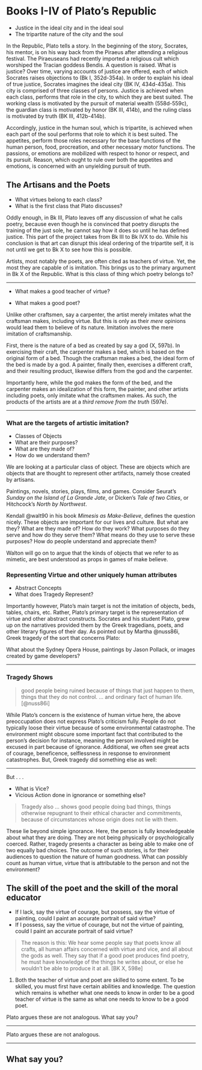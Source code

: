 # Books I-IV of Plato's Republic

* Justice in the ideal city and in the ideal soul
* The tripartite nature of the city and the soul

::: {.notes}
In the Republic, Plato tells a story. In the beginning of the story, Socrates, his mentor, is on his way back from the Piraeus after attending a religious festival. The Piraeuseans had recently imported a religious cult which worshiped the Tracian goddess Bendis. A question is raised. What is justice? Over time, varying accounts of justice are offered, each of which Socrates raises objections to (Bk I, 352d-354a). In order to explain his ideal of true justice, Socrates imagines the ideal city (BK IV, 434d-435a). This city is comprised of three classes of persons. Justice is achieved when each class, performs that role in the city, to which they are best suited. The working class is motivated by the pursuit of material wealth (558d-559c), the guardian class is motivated by honor (BK III, 414b), and the ruling class is motivated by truth (BK III, 412b-414b).

Accordingly, justice in the human soul, which is tripartite, is achieved when each part of the soul performs that role to which it is best suited. The appetites, perform those roles necessary for the base functions of the human person, food, procreation, and other necessary motor functions. The passions, or emotions are mobilized with respect to honor or respect, and its pursuit. Reason, which ought to rule over both the appetites and emotions, is concerned with an unyielding pursuit of truth.

:::

## The Artisans and the Poets

* What virtues belong to each class?
* What is the first class that Plato discusses?

::: {.notes}

Oddly enough, in Bk III, Plato leaves off any discussion of what he calls poetry, because even though he is convinced that poetry disrupts the training of the just sole, he cannot say how it does so until he has defined justice. This part of the project takes from Bk III to Bk IVX to do. While his conclusion is that art can disrupt this ideal ordering of the tripartite self, it is not until we get to Bk X to see how this is possible.

:::

::: {.notes}
Artists, most notably the poets, are often cited as teachers of virtue. Yet, the most they are capable of is imitation. This brings us to the primary argument in Bk X of the Republic. What is this class of thing which poetry belongs to?

:::

---

* What makes a good teacher of virtue?

* What makes a good poet?

::: {.notes}

Unlike other craftsmen, say a carpenter, the artist merely imitates what the craftsman makes, including virtue. But this is only as their *mere* opinions would lead them to believe of its nature. Imitation involves the mere imitation of craftsmanship. 

First, there is the nature of a bed as created by say a god (X, 597b). In exercising their craft, the carpenter makes a bed, which is based on the original form of a bed. Though the craftsman makes a bed, the ideal form of the bed is made by a god. A painter, finally then, exercises a different craft, and their resulting product, likewise differs from the god and the carpenter. 

Importantly here, while the god makes the form of the bed, and the carpenter makes an idealization of this form, the painter, and other artists including poets, only imitate what the craftsmen makes. As such, the products of the artists are at a *third remove from the truth* (597e).

:::

---

### What are the targets of artistic imitation?

* Classes of Objects
* What are their purposes?
* What are they made of?
* How do we understand them?

::: {.notes}

We are looking at a particular class of object. These are objects which are objects that are thought to represent other artifacts, namely those created by artisans.

Paintings, novels, stories, plays, films, and games. Consider Seurat's *Sunday on the Island of La Grande Jate*, or Dicken's *Tale of two Cities*, or Hitchcock's *North by Northwest*.

Kendall @walt90 in his book *Mimesis as Make-Believe*, defines the question nicely. These objects are important for our lives and culture. But what are they? What are they made of? How do they work? What purposes do they serve and how do they serve them? What means do they use to serve these purposes? How do people understand and appreciate them?

Walton will go on to argue that the kinds of objects that we refer to as mimetic, are best understood as props in games of make believe.
:::

### Representing Virtue and other uniquely human attributes

* Abstract Concepts
* What does Tragedy Represent?

::: {.notes}

Importantly however, Plato's main target is not the imitation of objects, beds, tables, chairs, etc. Rather, Plato's primary target is the representation of virtue and other abstract constructs. Socrates and his student Plato, grew up on the narratives provided them by the Greek tragedians, poets, and other literary figures of their day. As pointed out by Martha @nuss86i, Greek tragedy of the sort that concerns Plato:

What about the Sydney Opera House, paintings by Jason Pollack, or images created by game developers?

:::

---

### Tragedy Shows

> good people being ruined because of things that just happen to them, things that they do not control. ... and ordinary fact of human life. [@nuss86i]

::: {.notes}

While Plato's concern is the existence of human virtue here, the above preoccupation does not express Plato's criticism fully. People do not typically loose their virtue because of some environmental catastrophe. The environment might obscure some important fact that contributed to the person's decision for instance, meaning the person involved might be excused in part because of ignorance. Additional, we often see great acts of courage, beneficence, selflessness in response to environment catastrophes. But, Greek tragedy did something else as well:

:::

---

But . . .

* What is Vice?
* Vicious Action done in ignorance or something else?

::: {.incremental}

> Tragedy also ... shows good people doing bad things, things otherwise repugnant to their ethical character and commitments, because of circumstances whose origin does not lie with them.
:::

::: {.notes}

These lie beyond simple ignorance. Here, the person is fully knowledgeable about what they are doing. They are not being physically or psychologically coerced. Rather, tragedy presents a character as being able to make one of two equally bad choices. The outcome of such stories, is for their audiences to question the nature of human goodness. What can possibly count as human virtue, virtue that is attributable to the person and not the environment?

:::

## The skill of the poet and the skill of the moral educator

* If I lack, say the virtue of courage, but possess, say the virtue of painting, could I paint an accurate portrait of said virtue?
* If I possess, say the virtue of courage, but not the virtue of painting, could I paint an accurate portrait of said virtue?

> The reason is this: We hear some people say that poets know all crafts, all human affairs concerned with virtue and vice, and all about the gods as well. They say that if a good poet produces find poetry, he must have knowledge of the things he writes about, or else he wouldn't be able to produce it at all. [BK X, 598e]

::: {.notes}

1. Both the teacher of virtue and poet are skilled to some extent. To be skilled, you must first have certain abilities and knowledge. The question which remains is whether what one needs to know in order to be a good teacher of virtue is the same as what one needs to know to be a good poet.

Plato argues these are not analogous. What say you?

:::

---

Plato argues these are not analogous.

---

## What say you? {.center}
